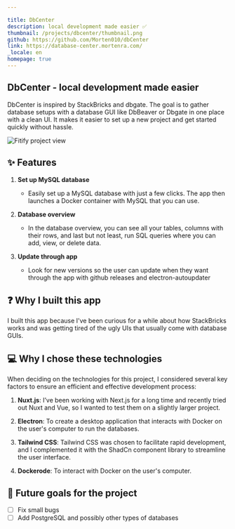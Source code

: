 ```yaml
---

title: DbCenter  
description: local development made easier ✅  
thumbnail: /projects/dbcenter/thumbnail.png  
github: https://github.com/Morten010/dbCenter  
link: https://database-center.mortenra.com/  
_locale: en  
homepage: true
---
```


## DbCenter - local development made easier

DbCenter is inspired by StackBricks and dbgate. The goal is to gather database setups with a database GUI like DbBeaver or Dbgate in one place with a clean UI. It makes it easier to set up a new project and get started quickly without hassle.

![Fitify project view](/projects/dbcenter/showcase.png)

## ✨ Features

1. **Set up MySQL database**
   - Easily set up a MySQL database with just a few clicks. The app then launches a Docker container with MySQL that you can use.

2. **Database overview**
   - In the database overview, you can see all your tables, columns with their rows, and last but not least, run SQL queries where you can add, view, or delete data.

3. **Update through app**
   - Look for new versions so the user can update when they want through the app with github releases and electron-autoupdater

## ❓ Why I built this app

I built this app because I've been curious for a while about how StackBricks works and was getting tired of the ugly UIs that usually come with database GUIs.

## 💻 Why I chose these technologies

When deciding on the technologies for this project, I considered several key factors to ensure an efficient and effective development process:

1. **Nuxt.js**: I’ve been working with Next.js for a long time and recently tried out Nuxt and Vue, so I wanted to test them on a slightly larger project.

2. **Electron**: To create a desktop application that interacts with Docker on the user's computer to run the databases.

3. **Tailwind CSS**: Tailwind CSS was chosen to facilitate rapid development, and I complemented it with the ShadCn component library to streamline the user interface.

5. **Dockerode**: To interact with Docker on the user's computer.

## 🚀 Future goals for the project
- [ ] Fix small bugs
- [ ] Add PostgreSQL and possibly other types of databases